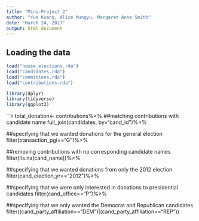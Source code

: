 ```yaml
---
title: "Mini-Project 2"
author: "Yue Kuang, Alice Mungyu, Margaret Anne Smith"
date: "March 24, 2017"
output: html_document
---
```



## Loading the data


```r
load("house_elections.rda")
load("candidates.rda")
load("committees.rda")
load("contributions.rda")

library(dplyr)
library(tidyverse)
library(ggplot2)
```

```r
total_donation<- contributions%>%
  ##matching contributions with candidate name
  full_join(candidates, by="cand_id")%>%
  
  ##specifying that we wanted donations for the general election
  filter(transaction_pgi=="G")%>%
  
  ##removing contributions with no corresponding candidate names
  filter(!is.na(cand_name))%>%
  
  ##specifying that we wanted donations from only the 2012 election
  filter(cand_election_yr=="2012")%>%
  
  ##specifying that we were only interested in donations to presidential candidates
  filter(cand_office=="P")%>%
  
  ##specifying that we only wanted the Democrat and Republican candidates
  filter((cand_party_affiliation=="DEM")|(cand_party_affiliation=="REP"))
